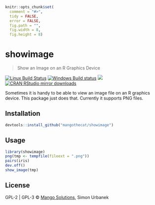 
```r
knitr::opts_chunk$set(
  comment = "#>",
  tidy = FALSE,
  error = FALSE,
  fig.path = "",
  fig.width = 8,
  fig.height = 8)
```

# showimage

> Show an Image on an R Graphics Device

[![Linux Build Status](https://travis-ci.org/MangoTheCat/showimage.svg?branch=master)](https://travis-ci.org/MangoTheCat/showimage)
[![Windows Build status](https://ci.appveyor.com/api/projects/status/github/MangoTheCat/showimage?svg=true)](https://ci.appveyor.com/project/gaborcsardi/showimage)
[![](http://www.r-pkg.org/badges/version/showimage)](http://www.r-pkg.org/pkg/showimage)
[![CRAN RStudio mirror downloads](http://cranlogs.r-pkg.org/badges/showimage)](http://www.r-pkg.org/pkg/showimage)


Sometimes it is handy to be able to view an image file on an
R graphics device. This package just does that. Currently it supports
PNG files.

## Installation

```r
devtools::install_github("mangothecat/showimage")
```

## Usage

```r
library(showimage)
png(tmp <- tempfile(fileext = ".png"))
pairs(iris)
dev.off()
show_image(tmp)
```

## License

GPL-2 | GPL-3 © [Mango Solutions](https://github.com/mangothecat), Simon Urbanek
